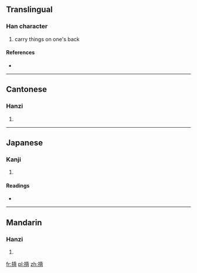 ==Translingual==

===Han character===
{{Han char|rn=64|rad=手|as=09|sn=12|four=5102<sub>7</sub>|canj=手中心月 (QLPB)}}

# carry things on one's back

====References====
* {{Han ref|kx=0445.341|dkj=12444|hdz=31914.050|uh=63F9|ud=25593|bh=B4AE|bd=46254}}

----

==Cantonese==

===Hanzi===
{{yue-hanzi|jyut=|y=bui3}}

# {{defn|Cantonese|sort=手09}}

----

==Japanese==

===Kanji===
{{ja-kanji|grade=|rs=手09}}

# {{defn|Japanese|sort=手09}}

====Readings====
* {{ja-readings|on=[[はい]] (hai)|kun=[[せおう]] (seou)}}

----

==Mandarin==

===Hanzi===
{{cmn-hanzi|pin=[[bēi]] ([[bei1]])|wg=pei<sup>1</sup>}}

# {{defn|Mandarin|sort=手09}}

[[fr:揹]]
[[pl:揹]]
[[zh:揹]]